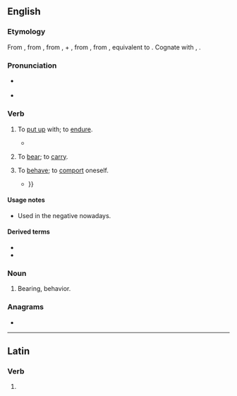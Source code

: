 ==English==

===Etymology===
From {{etyl|enm|en}} {{m|enm|aberen}}, from {{etyl|ang|en}} {{m|ang|āberan||to bear, carry, carry away}}, from {{m|ang|ā-||away, out}}, {{m|ang|ar-}} + {{m|ang|beran||to bear}}, from {{inh|en|gem-pro|*uzberaną||to bear off, forthbring, produce}}, from {{etyl|ine-pro|en}} {{m|ine-pro|*bʰer-||to bear, carry}}, equivalent to {{prefix|a|bear|lang=en}}. Cognate with {{cog|goh|irberan}}, {{cog|got|𐌿𐍃𐌱𐌰𐌹𐍂𐌰𐌽}}.

===Pronunciation===
* {{a|UK}} {{IPA|/ə.ˈbɛː/|lang=en}}
* {{a|US}} {{IPA|/ə.ˈbɛɚ/|/ə.ˈbɛɹ/|lang=en}}

===Verb===
{{en-verb|abears|abearing|abore|aborn|past_ptc2=aborne}}

# {{lb|en|transitive|now|_|rare|regional}} To [[put up]] with; to [[endure]]. {{defdate|from 9th c.}}
#* {{quote-book
|year=1872
|year_published='''2009'''
|edition=HTML
|editor=
|author=James De Mille
|title=The Cryptogram
|chapter=
|url=http://www.gutenberg.org/dirs/2/8/4/3/28435/28435-h/28435-h.htm
|genre=
|publisher=The Gutenberg Project
|isbn=
|page=
|passage=Hunder-cook, indeed! which it's what I never '''abore''' yet, and never will '''abear'''.
}}
# {{lb|en|transitive|obsolete}} To [[bear]]; to [[carry]]. {{defdate|10th-15th c.}}
# {{lb|en|transitive|reflexive|obsolete}} To [[behave]]; to [[comport]] oneself. {{defdate|16th-17th c.}}
#* {{quote-book|year=1596|author={{w|Edmund Spenser}}|title=The Faerie Queene|section=V.12|passage=So did the Faerie knight himselfe abeare, / And stouped oft his head from shame to shield {{...}}}}

====Usage notes====
* {{sense|endure}} Used in the negative nowadays.

====Derived terms====
* {{l|en|abearance}}
* {{l|en|abearing}}

===Noun===
{{en-noun}}

# {{lb|en|obsolete}} Bearing, behavior. {{defdate|14th-17th c.}}

===Anagrams===
* {{anagrams|en|Abaré|Areba|Raabe}}

----

==Latin==

===Verb===
{{la-verb-form|abear}}

# {{inflection of|abeō||1|s|pres|pass|sub|lang=la}}